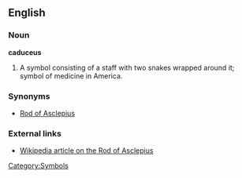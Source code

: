 ==English==

===Noun===
'''caduceus'''
#A symbol consisting of a staff with two snakes wrapped around it; symbol of medicine in America.

===Synonyms===
*[[Rod of Asclepius]]

===External links===
{{Wikipedia}}
*[[w:Rod of Asclepius|Wikipedia article on the Rod of Asclepius]]

[[Category:Symbols]]